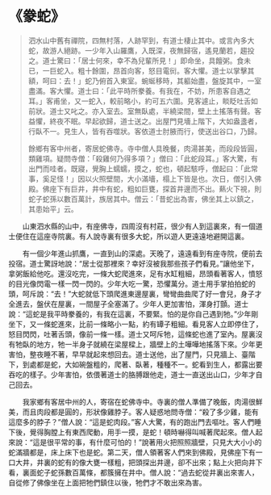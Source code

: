 # 《豢蛇》

> 泗水山中舊有禪院，四無村落，人跡罕到，有道士棲止其中。或言內多大蛇，故游人絕跡。一少年入山羅鷹，入既深，夜無歸宿，遙見蘭若，趨投之。道士驚曰：「居士何來，幸不為兒輩所見！」即命坐，具饘粥。食未已，一巨蛇入。粗十餘圍，昂首向客，怒目電衏。客大懼。道士以掌擊其額，呵曰：去！」蛇乃俯首入東室。蜿蜒移時，其軀始盡，盤旋其中，一室盡滿。客大懼。道士曰：「此平時所豢養。有我在，不妨，所患客自遇之耳。」客甫坐，又一蛇入，較前略小，約可五六圍。見客遽止，睒眨吐舌如前狀。道士又叱之。亦入室去。室無臥處，半繞梁間，壁上土搖落有聲。客益懼，終夜不眠。早起欲歸，道士送之。出屋門見墻上階下，大如盎盞者，行臥不一。見生人，皆有吞噬狀。客依道士肘腋而行，使送出谷口，乃歸。
>
> 餘鄉有客中州者，寄居蛇佛寺。寺中僧人具晚餐，肉湯甚美，而段段皆圓，類雞項。疑問寺僧：「殺雞何乃得多項？」僧曰：「此蛇段耳。」客大驚，有出門而哇者。既寢，覺胸上蠕蠕，摸之，蛇也，頓起駭呼，僧起曰：「此常事，奚足怪！」因以火照壁間，大小滿墻，榻上下皆是也。次日，僧引入佛殿。佛座下有巨井，井中有蛇，粗如巨甕，探首井邊而不出。爇火下視，則蛇子蛇孫以數百萬計，族居其中。僧云：「昔蛇出為害，佛坐其上以鎮之，其患始平」云。

&emsp;&emsp;山東泗水縣的山中，有座佛寺，四周沒有村莊，很少有人到這裏來，有一個道士便住在這座寺院裏。有人說寺裏有很多大蛇，所以遊人更遠遠地避開這裏。

&emsp;&emsp;有一個少年進山抓鷹，一直到山的深處。天晚了，遠遠看到有座寺院，便前去投宿。道士驚訝地說：“居士從那裡來？幸好沒被我那些孩子們看見。”讓他坐下，拿粥飯給他吃。還沒吃完，一條大蛇爬進來，足有水缸粗細，昂頭看著客人，憤怒的目光像閃電一樣一閃一閃的。少年大吃一驚，恐懼萬分。道士用手掌拍拍蛇的頭，呵斥說：“去！”大蛇就低下頭爬進東邊屋裏，彎彎曲曲爬了好一會兒，身子才全進去，盤伏在屋裏，一間屋子全塞滿了。少年人更加害怕，渾身打顫。道士說：“這蛇是我平時豢養的，有我在這裏，不要緊。怕的是你自己遇到牠。”少年剛坐下，又一條蛇進來，比前一條略小一點，約有罈子粗細。看見客人立即停住了，怒目閃閃，吐著舌頭，像前一條一樣。道士又呵斥牠，這條蛇也進了室內。屋裏沒有牠臥的地方，牠一半身子就繞在梁屋樑上，牆壁上的土嘩嘩地搖落下來。少年更害怕，整夜睡不著，早早就起來想回去。道士送他，出了屋門，只見牆上、臺階下，到處都是蛇，大如碗盤粗的，爬著、臥著，種種不一。蛇看到生人，都露出要吞吃的樣子。少年害怕，依偎著道士的胳膊跟他走，道士一直送出山口，少年才自己回去。­

&emsp;&emsp;我家鄉有客居中州的人，寄宿在蛇佛寺中。寺裏的僧人準備了晚飯，肉湯很鮮美，而且肉段都是圓的，形狀像雞脖子。客人疑惑地問寺僧：“殺了多少雞，能有這麼多的脖子？”僧人說：“這是蛇肉段。”客人大驚，有的跑出門去嘔吐。客人們睡下後，覺得胸膛上有東西爬動，用手一摸，是蛇！頓時嚇得叫喊著爬起來。僧人起來說：“這是很平常的事，有什麼可怕的！”說著用火把照照牆壁，只見大大小小的蛇滿牆都是，床上床下也是蛇。第二天，僧人領著客人們來到佛殿，見佛座下有一口大井，井裏的蛇有的像大甕一樣粗，把頭探出井邊，卻不出來；點上火把向井下看，裏面蛇子蛇孫數百萬條，都簇擁在井中。僧人說：“過去蛇從井裏出來害人，自從修了佛像坐在上面把牠們鎮住以後，牠們才不敢出來為害。
